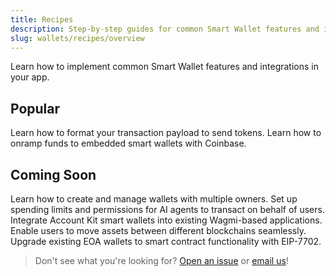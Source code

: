 ```yaml
---
title: Recipes
description: Step-by-step guides for common Smart Wallet features and integrations.
slug: wallets/recipes/overview
---
```


Learn how to implement common Smart Wallet features and integrations in your app.

## Popular

<CardGroup cols={2}>
  <Card
    title="Send USDC (or other ERC-20s)"
    href="/wallets/recipes/send-usdc"
    icon="money-bill-wave"
  >
    Learn how to format your transaction payload to send tokens.
  </Card>
  <Card
    title="Onramp Funds to Embedded Smart Wallets with Coinbase"
    href="/wallets/recipes/onramp-funds"
    icon="credit-card"
  >
    Learn how to onramp funds to embedded smart wallets with Coinbase.
  </Card>
</CardGroup>

## Coming Soon

<CardGroup cols={2}>
  <Card title="Setup multi-owner wallets" icon="users">
    Learn how to create and manage wallets with multiple owners.
  </Card>
  <Card title="Grant AI agent allowances" icon="robot">
    Set up spending limits and permissions for AI agents to transact on behalf
    of users.
  </Card>
  <Card title="Using smart wallets with Wagmi" icon="link">
    Integrate Account Kit smart wallets into existing Wagmi-based applications.
  </Card>
  <Card title="Bridging across chains in your app" icon="bridge">
    Enable users to move assets between different blockchains seamlessly.
  </Card>
  <Card
    title="Add smart wallets to non-Alchemy embedded wallets using 7702"
    icon="wallet"
  >
    Upgrade existing EOA wallets to smart contract functionality with EIP-7702.
  </Card>
</CardGroup>

> Don't see what you're looking for? [Open an issue](https://github.com/alchemyplatform/aa-sdk/issues) or [email us](mailto:wallets@alchemy.com)!
